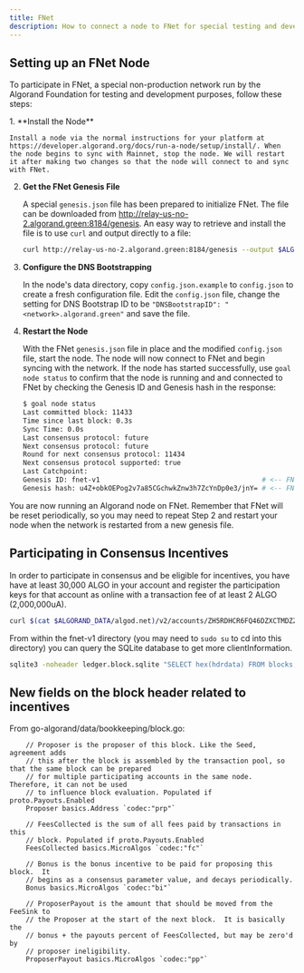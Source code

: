 ```yaml
---
title: FNet
description: How to connect a node to FNet for special testing and development purposes.
---
```



## Setting up an FNet Node

To participate in FNet, a special non-production network run by the Algorand Foundation for testing and development purposes, follow these steps:

<Steps>
1. **Install the Node**

    Install a node via the normal instructions for your platform at https://developer.algorand.org/docs/run-a-node/setup/install/. When the node begins to sync with Mainnet, stop the node. We will restart it after making two changes so that the node will connect to and sync with FNet.

2. **Get the FNet Genesis File**

   A special `genesis.json` file has been prepared to initialize FNet. The file can be downloaded from http://relay-us-no-2.algorand.green:8184/genesis. An easy way to retrieve and install the file is to use `curl` and output directly to a file:

   ```bash showLineNumbers=false
   curl http://relay-us-no-2.algorand.green:8184/genesis --output $ALGORAND_DATA/genesis.json
   ```

3. **Configure the DNS Bootstrapping**

   In the node's data directory, copy `config.json.example` to `config.json` to create a fresh configuration file. Edit the `config.json` file, change the setting for DNS Bootstrap ID to be `"DNSBootstrapID": "<network>.algorand.green"` and save the file.

4. **Restart the Node**

   With the FNet `genesis.json` file in place and the modified `config.json` file, start the node. The node will now connect to FNet and begin syncing with the network. If the node has started successfully, use `goal node status` to confirm that the node is running and and connected to FNet by checking the Genesis ID and Genesis hash in the response:

   ```bash showLineNumbers=false
   $ goal node status
   Last committed block: 11433
   Time since last block: 0.3s
   Sync Time: 0.0s
   Last consensus protocol: future
   Next consensus protocol: future
   Round for next consensus protocol: 11434
   Next consensus protocol supported: true
   Last Catchpoint:
   Genesis ID: fnet-v1                                        # <-- FNet ID
   Genesis hash: u4Z+obkOEPog2v7a85CGchwkZnw3h7ZcYnDp0e3/jnY= # <-- FNet hash
   ```

</Steps>

You are now running an Algorand node on FNet. Remember that FNet will be reset periodically, so you may need to repeat Step 2 and restart your node when the network is restarted from a new genesis file.

## Participating in Consensus Incentives

In order to participate in consensus and be eligible for incentives, you have have at least 30,000 ALGO in your account and register the participation keys for that account as online with a transaction fee of at least 2 ALGO (2,000,000uA).

```bash
curl $(cat $ALGORAND_DATA/algod.net)/v2/accounts/ZH5RDHCR6FQ46DZXCTMDZZBWPQ4JVFMCZCRLV6QK4EMC5LEJ6NKLU6XR24 -H "X-Algo-API-Token: $ALGOD_TOKEN" | jq
```

From within the fnet-v1 directory (you may need to `sudo su` to cd into this directory) you can query the SQLite database to get more clientInformation.

```bash
sqlite3 -noheader ledger.block.sqlite "SELECT hex(hdrdata) FROM blocks;" | tr -d '\n' | xxd -p -r | msgpacktool -d -strict | jq -r '."prp:b64" // empty' | sort | uniq -c | sort -nr | while read num addr; do printf "%5d %s\n" "$num" "$(echo $addr | base64 -d | base32)"; done
```

## New fields on the block header related to incentives

From go-algorand/data/bookkeeping/block.go:

    	// Proposer is the proposer of this block. Like the Seed, agreement adds
    	// this after the block is assembled by the transaction pool, so that the same block can be prepared
    	// for multiple participating accounts in the same node. Therefore, it can not be used
    	// to influence block evaluation. Populated if proto.Payouts.Enabled
    	Proposer basics.Address `codec:"prp"`

    	// FeesCollected is the sum of all fees paid by transactions in this
    	// block. Populated if proto.Payouts.Enabled
    	FeesCollected basics.MicroAlgos `codec:"fc"`

    	// Bonus is the bonus incentive to be paid for proposing this block.  It
    	// begins as a consensus parameter value, and decays periodically.
    	Bonus basics.MicroAlgos `codec:"bi"`

    	// ProposerPayout is the amount that should be moved from the FeeSink to
    	// the Proposer at the start of the next block.  It is basically the
    	// bonus + the payouts percent of FeesCollected, but may be zero'd by
    	// proposer ineligibility.
    	ProposerPayout basics.MicroAlgos `codec:"pp"`
